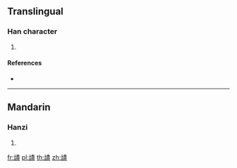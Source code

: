 {{character info/new}}
==Translingual==

===Han character===
{{Han char|rn=149|rad=言|as=11|sn=18|four=05686|canj=YRQMC}}

# {{defn|Han|sort=言11}}

====References====
* {{Han ref|kx=1177.300|dkj=35875|dj=1642.040|hdz=64010.100|uh=8B2E|ud=35630|bh=F0E9|bd=61673}}

----

==Mandarin==

===Hanzi===
{{cmn-hanzi|pin=[[zé]] ([[ze2]])|wg=tse<sup>2</sup>}}

# {{defn|lang=cmn|sort=言11}}

[[fr:謮]]
[[pl:謮]]
[[th:謮]]
[[zh:謮]]